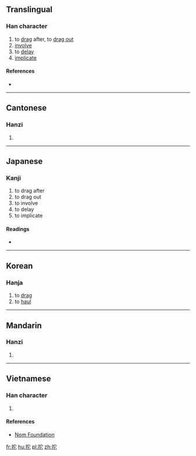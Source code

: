 {{also|拖}}
==Translingual==

===Han character===
{{Han char|rn=64|rad=手|as=05|sn=8|four=|canj=手十心 (QJP)|ids=⿰[[扌]][[它]]}}

# to [[drag]] after, to [[drag out]]
# [[involve]]
# to [[delay]]
# [[implicate]]

====References====
* {{Han ref|kx=0426.020|dkj=11960|dj=0774.040|hdz=31858.070|uh=62D5|ud=25301}}

----

==Cantonese==

===Hanzi===
{{yue-hanzi|jyut=[[to1]]|y=to1}}

# {{defn|lang=yue|sort=手05}}

----

==Japanese==

===Kanji===
{{ja-kanji|grade=|rs=手05}}

# to drag after
# to drag out
# to involve
# to delay
# to implicate

====Readings====
* {{ja-readings|on=[[た]] (ta), [[だ]] (da), [[い]] (i)|kun=[[ひく]] (hiku)}}

----

==Korean==

===Hanja===
{{ko-hanja|hangeul=타|eumhun=|rv=ta|mr=t'a|y=tha}}

# to [[drag]]
# to [[haul]]

----

==Mandarin==

===Hanzi===
{{cmn-hanzi|pin=[[tuō]] ([[tuo1]]), [[ào]] ([[ao4]]), [[niù]] ([[niu4]])|wg=t'o<sup>1</sup>, ao<sup>4</sup>, niu<sup>4</sup>}}

# {{defn|lang=cmn|sort=手05}}

----

==Vietnamese==

===Han character===
{{vi-hantu|[[đà]], [[đờ]], [[đớ]], [[đỡ]], [[đợ]], [[tha]]|rs=手05}}

# {{defn|lang=vi|sort=手05}}

====References====
*[http://nomfoundation.org/common/nom_details.php?codepoint=62d5 Nom Foundation]

[[fr:拕]]
[[hu:拕]]
[[pl:拕]]
[[zh:拕]]